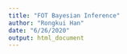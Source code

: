 ```yaml
---
title: "FOT Bayesian Inference"
author: "Rongkui Han"
date: "6/26/2020"
output: html_document
---
```


